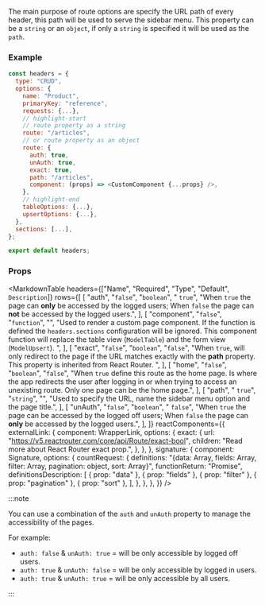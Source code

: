 
The main purpose of route options are specify the URL path of every header, this path will be used to serve the sidebar menu. This property can be a `string` or an `object`, if only a `string` is specified it will be used as the `path`.

### Example

```js
const headers = {
  type: "CRUD",
  options: {
    name: "Product",
    primaryKey: "reference",
    requests: {...},
    // highlight-start
    // route property as a string
    route: "/articles",
    // or route property as an object
    route: {
      auth: true,
      unAuth: true,
      exact: true,
      path: "/articles",
      component: (props) => <CustomComponent {...props} />,
    },
    // highlight-end
    tableOptions: {...},
    upsertOptions: {...},
  },
  sections: [...],
};

export default headers;
```

### Props

<MarkdownTable
  headers={["Name", "Required", "Type", "Default", `Description`]}
  rows={[
    [
      "auth",
      "`false`",
      "`boolean`",
      " `true`",
      "When `true` the page can **only** be accessed by the logged users; When `false` the page can **not** be accessed by the logged users.",
    ],
    [
      "component",
      "`false`",
      "`function`",
      "",
      "Used to render a custom page component. If the function is defined the `headers.sections` configuration will be ignored. This component function will replace the table view (`ModelTable`) and the form view (`ModelUpsert`). <rc cn=signature o=countRequest />",
    ],
    [
      "exact",
      "`false`",
      "`boolean`",
      "`false`",
      "When `true`, will only redirect to the page if the URL matches exactly with the **path** property. This property is inherited from React Router. <rc cn=externalLink o=exact />",
    ],
    [
      "home",
      "`false`",
      "`boolean`",
      "`false`",
      "When `true` define this route as the home page. Is where the app redirects the user after logging in or when trying to access an unexisting route. Only one page can be the home page.",
    ],
    [
      "path",
      " `true`",
      "`string`",
      "",
      "Used to specify the URL, name the sidebar menu option and the page title.",
    ],
    [
      "unAuth",
      "`false`",
      "`boolean`",
      " `false`",
      "When `true` the page can be accessed by the logged off users; When `false` the page can **only** be accessed by the logged users.",
    ],
  ]}
  reactComponents={{
    externalLink: {
      component: WrapperLink,
      options: {
        exact: {
          url: "https://v5.reactrouter.com/core/api/Route/exact-bool",
          children: "Read more about React Router exact prop.",
        },
      },
    },
    signature: {
      component: Signature,
      options: {
        countRequest: {
          definitions:
            "{data: Array, fields: Array, filter: Array, pagination: object, sort: Array}",
          functionReturn: "Promise",
          definitionsDescription: [
            { prop: "data" },
            { prop: "fields" },
            { prop: "filter" },
            { prop: "pagination" },
            { prop: "sort" },
          ],
        },
      },
    },
  }}
/>

:::note

You can use a combination of the `auth` and `unAuth` property to manage the accessibility of the pages.

For example:

- `auth: false` & `unAuth: true` = will be only accessible by logged off users.
- `auth: true` & `unAuth: false` = will be only accessible by logged in users.
- `auth: true` & `unAuth: true` = will be only accessible by all users.

:::
